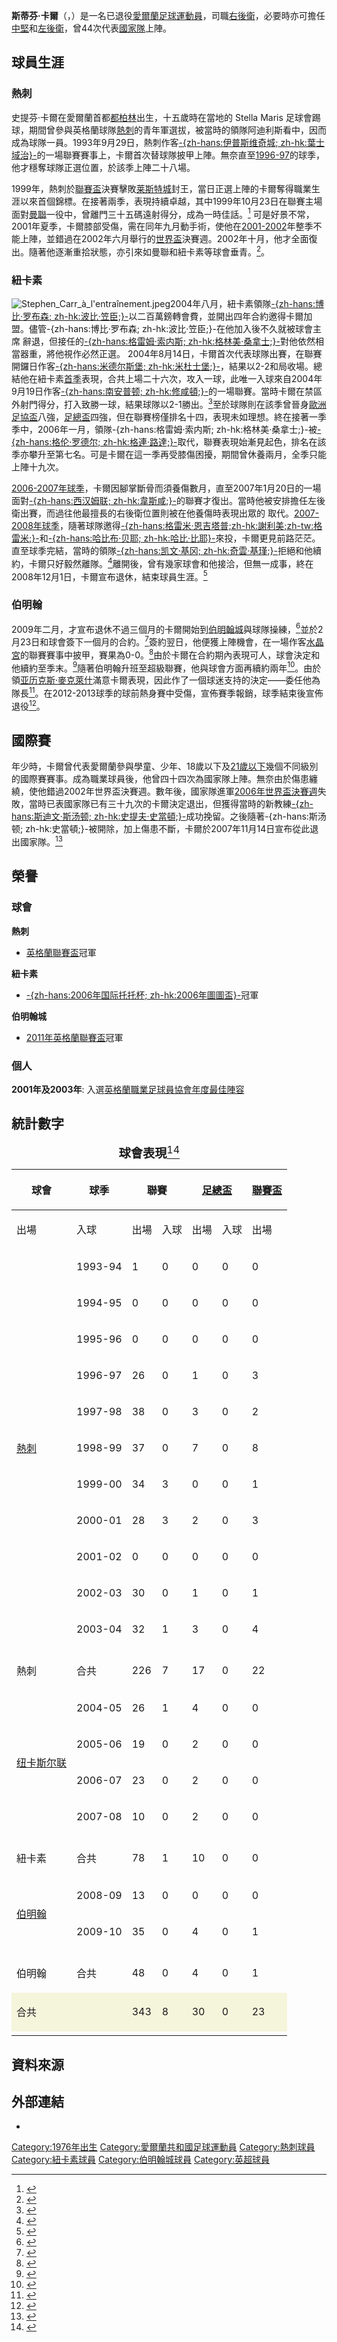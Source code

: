 {{noteTA
|G1=英超
|G2=足球
|G3=FAcup
|T=zh-hans:斯蒂芬·卡尔; zh-hk:史提芬·卡爾;
|1=zh-hans:斯蒂芬; zh-hk:史提芬
}}
{{Infobox football biography 2
|          playername = 斯蒂芬·卡爾<br>''Stephen Carr''
|               image = [[File:Stephen_Carr_Arsenal_vs_Birmingham_2010-11.jpg|200px]]
|            fullname = Stephen Carr
|         dateofbirth = {{birth date and age|1976|8|29}}
|         cityofbirth = [[都柏林|都柏林]]
|      countryofbirth = [[愛爾蘭|愛爾蘭]]
|              height = {{height|m=1.75}}
|         currentclub = 
|          clubnumber = 
|            position = 後衛
|          youthyears = <br />1991-1993
|          youthclubs = Stella Maris<br />[[托特納姆熱刺足球俱樂部|熱刺]]
|              years1 = 1993−2004
|              clubs1 = [[托特納姆熱刺足球俱樂部|熱刺]]
|               caps1 = 226
|              goals1 = 7
|              years2 = 2004−2008
|              clubs2 = [[纽卡斯尔联足球俱乐部|纽卡斯尔联]]
|               caps2 = 78
|              goals2 = 1
|              years3 = 2009−2013
|              clubs3 = [[伯明翰足球會|伯明翰城]]
|               caps3 = 106
|              goals3 = 0
|           totalcaps = 410
|          totalgoals = 8
|      nationalyears1 = 1999−2007
|       nationalteam1 = [[愛爾蘭足球代表隊|愛爾蘭]]
|       nationalcaps1 = 44
|      nationalgoals1 = 0
|            pcupdate = 2012年5月11日
|            ntupdate = 2011年8月8日 (一) 07:17 (UTC)
}}

'''斯蒂芬·卡爾'''（{{lang-en|'''Stephen Carr'''}}，{{bd|1976年|8月29日|catidx=Carr, Stephen}}）是一名已退役[[愛爾蘭|愛爾蘭]][[足球|足球]][[運動員|運動員]]，司職[[右後衛|右後衛]]，必要時亦可擔任[[中堅|中堅]]和[[左後衛|左後衛]]，曾44次代表[[愛爾蘭足球代表隊|國家隊]]上陣。

==球員生涯==

===熱刺===
史提芬·卡爾在愛爾蘭首都[[都柏林|都柏林]]出生，十五歲時在當地的 Stella Maris 足球會踢球，期間曾參與英格蘭球隊[[熱刺|熱刺]]的青年軍選拔，被當時的領隊阿迪利斯看中，因而成為球隊一員。1993年9月29日，熱刺作客[[伊普斯维奇城足球俱乐部|-{zh-hans:伊普斯维奇城; zh-hk:葉士域治}-]]的一場聯賽賽事上，卡爾首次替球隊披甲上陣。無奈直至[[1996年至1997年英格蘭超級聯賽|1996-97]]的球季，他才穩奪球隊正選位置，於該季上陣二十八場。

1999年，熱刺於[[英格蘭聯賽盃|聯賽盃]]決賽擊敗[[莱斯特城足球俱乐部|莱斯特城]]封王，當日正選上陣的卡爾奪得職業生涯以來首個錦標。在接著兩季，表現持續卓越，其中1999年10月23日在聯賽主場面對[[曼徹斯特聯足球俱樂部|曼聯]]一役中，曾離門三十五碼遠射得分，成為一時佳話。<ref>{{cite web|url=http://www.youtube.com/watch?v=EETeuHw71ZE|title=Stephen Carr V Man Utd|publisher=youtube.com|date=October 23, 1999|accessdate=2010-03-12|archive-date=2016-10-17|archive-url=https://web.archive.org/web/20161017032911/https://www.youtube.com/watch?v=EETeuHw71ZE|dead-url=no}}</ref> 可是好景不常，2001年夏季，卡爾膝部受傷，需在同年九月動手術，使他在[[2001年至2002年英格蘭超級聯賽|2001-2002]]年整季不能上陣，並錯過在2002年六月舉行的[[2002年世界盃足球賽|世界盃]]決賽週。2002年十月，他才全面復出。隨著他逐漸重拾狀態，亦引來如曼聯和紐卡素等球會垂青。<ref>{{cite web|url=http://soccernet.espn.go.com/players/profile?id=127950&cc=4716|title=Stephen Carr Profile|publisher=soccernet.com|accessdate=2010-03-12|archive-date=2010-04-03|archive-url=https://web.archive.org/web/20100403073633/http://soccernet.espn.go.com/players/profile?id=127950&cc=4716|dead-url=no}}</ref>。

===紐卡素===
[[File:Stephen_Carr_à_l'entraînement.jpeg|thumb]]2004年八月，紐卡素領隊[[博比·罗布森|-{zh-hans:博比·罗布森; zh-hk:波比·笠臣;}-]]以二百萬鎊轉會費，並開出四年合約邀得卡爾加盟。儘管-{zh-hans:博比·罗布森; zh-hk:波比·笠臣;}-在他加入後不久就被球會主席 {{tsl|en|Freddy Shepherd|}} 辭退，但接任的[[格雷姆·索内斯|-{zh-hans:格雷姆·索内斯; zh-hk:格林美·桑拿士;}-]]對他依然相當器重，將他視作必然正選。  2004年8月14日，卡爾首次代表球隊出賽，在聯賽開鑼日作客[[米德尔斯堡足球俱乐部|-{zh-hans:米德尔斯堡; zh-hk:米杜士堡;}-]]，結果以2-2和局收場。總結他在紐卡素[[2004年至2005年英格蘭超級聯賽|首季]]表現，合共上場二十六次，攻入一球，此唯一入球來自2004年9月19日作客[[南安普顿足球俱乐部|-{zh-hans:南安普顿; zh-hk:修咸頓;}-]]的一場聯賽。當時卡爾在禁區外射門得分，打入致勝一球，結果球隊以2-1勝出。<ref>{{cite web |url=http://news.bbc.co.uk/sport1/hi/football/eng_prem/3647092.stm|title=Southampton 1-2 Newcastle|publisher=[[BBC|BBC]] |date=19 September 2004}}</ref>至於球隊則在該季曾晉身[[歐洲足協盃|歐洲足協盃]]八強，[[足總盃|足總盃]]四強，但在聯賽榜僅排名十四，表現未如理想。終在接著一季季中，2006年一月，領隊-{zh-hans:格雷姆·索内斯; zh-hk:格林美·桑拿士;}-被[[格伦·罗德尔|-{zh-hans:格伦·罗德尔; zh-hk:格連·路達;}-]]取代，聯賽表現始漸見起色，排名在該季亦攀升至第七名。可是卡爾在這一季再受膝傷困擾，期間曾休養兩月，全季只能上陣十九次。

[[2006年至2007年英格蘭超級聯賽|2006-2007年球季]]，卡爾因腳掌斷骨而須養傷數月，直至2007年1月20日的一場面對[[西汉姆联足球俱乐部|-{zh-hans:西汉姆联; zh-hk:韋斯咸;}-]]的聯賽才復出。當時他被安排擔任左後衛出賽，而過往他最擅長的右後衛位置則被在他養傷時表現出眾的 {{tsl|es|Nolberto Solano|}} 取代。[[2007年至2008年英格蘭超級聯賽|2007-2008年球季]]，隨著球隊邀得[[格雷米·恩吉塔普|-{zh-hans:格雷米·恩吉塔普;zh-hk:謝利美;zh-tw:格雷米;}-]]和[[哈比·比耶|-{zh-hans:哈比布·贝耶; zh-hk:哈比·比耶}-]]來投，卡爾更見前路茫茫。直至球季完結，當時的領隊[[凯文·基冈|-{zh-hans:凯文·基冈; zh-hk:奇雲·基瑾;}-]]拒絕和他續約，卡爾只好毅然離隊。<ref>{{cite news|date=2008-05-06|url=http://www.skysports.com/story/0,19528,11095_3528782,00.html|title=Trio to Leave Newcastle|publisher=Sky Sports|accessdate=2010-03-12|archive-date=2009-02-17|archive-url=https://web.archive.org/web/20090217123953/http://www.skysports.com/story/0,19528,11095_3528782,00.html|dead-url=no}}</ref>離開後，曾有幾家球會和他接洽，但無一成事，終在2008年12月1日，卡爾宣布退休，結束球員生涯。<ref>{{cite news|date=2008-12-01|url=http://www.skysports.com/story/0,19528,11678_4576272,00.html|title=Carr calls it quits|publisher=Sky Sports|accessdate=2010-03-12|archive-date=2009-02-17|archive-url=https://web.archive.org/web/20090217123958/http://www.skysports.com/story/0,19528,11678_4576272,00.html|dead-url=no}}</ref>

===伯明翰===
2009年二月，才宣布退休不過三個月的卡爾開始到[[伯明翰城足球俱樂部|伯明翰城]]與球隊操練，<ref>{{cite news|date=2009-02-13|url=http://www.birminghammail.net/birmingham-sport/birmingham-city-fc/2009/02/13/birmingham-city-stephen-carr-ready-to-come-out-of-retirement-for-birmingham-city-97319-22921570/|title=Birmingham City: Stephen Carr ready to come out of retirement for Birmingham City|work={{tsl|en|Birmingham Mail|}}|accessdate=2010-03-12|archive-date=2009-02-17|archive-url=https://web.archive.org/web/20090217123713/http://www.birminghammail.net/birmingham-sport/birmingham-city-fc/2009/02/13/birmingham-city-stephen-carr-ready-to-come-out-of-retirement-for-birmingham-city-97319-22921570/|dead-url=no}}</ref>並於2月23日和球會簽下一個月的合約。<ref>{{cite web |url=http://www.blues.premiumtv.co.uk/page/News/NewsDetail/0,,10412~1567100,00.html |title=Carr Gears Up For Blues |publisher=Birmingham City F.C |date=2009-02-23 |deadurl=yes |archiveurl=https://web.archive.org/web/20090226124937/http://www.blues.premiumtv.co.uk/page/News/NewsDetail/0,,10412~1567100,00.html |archivedate=2009-02-26 }}</ref>簽約翌日，他便獲上陣機會，在一場作客[[水晶宫足球俱乐部|水晶宮]]的聯賽賽事中披甲，賽果為0-0。<ref>{{cite news|date=2009-02-25|url=http://www.birminghammail.net/birmingham-sport/birmingham-city-fc/birmingham-city-fc-news/2009/02/25/crystal-palace-0-birmingham-0-colin-tattum-s-big-match-verdict-97319-23006962/|title=Crystal Palace 0, Birmingham 0: Colin Tattum's big match verdict|work=Birmingham Mail|accessdate=2010-03-12|archive-date=2012-03-13|archive-url=https://web.archive.org/web/20120313145752/http://www.birminghammail.net/birmingham-sport/birmingham-city-fc/birmingham-city-fc-news/2009/02/25/crystal-palace-0-birmingham-0-colin-tattum-s-big-match-verdict-97319-23006962/|dead-url=no}}</ref>由於卡爾在合約期內表現可人，球會決定和他續約至季末。<ref>{{cite web|date=2009-03-20|url=http://www.bcfc.com/page/News/NewsDetail/0,,10412~1597254,00.html|title=Blues In New Carr Deal|publisher=Birmingham City F.C.|deadurl=yes|archiveurl=https://web.archive.org/web/20090322033319/http://www.bcfc.com/page/News/NewsDetail/0,,10412~1597254,00.html|archivedate=2009年3月22日|df=}}</ref>隨著伯明翰升班至超級聯賽，他與球會方面再續約兩年<ref>{{cite news|date=2009-05-15|url=http://news.bbc.co.uk/sport1/hi/football/teams/b/birmingham_city/8052550.stm|title=Carr secures Birmingham contract|publisher=[[BBC體育|BBC Sport]]|accessdate=2010-03-12|archive-date=2009-05-19|archive-url=https://web.archive.org/web/20090519001601/http://news.bbc.co.uk/sport1/hi/football/teams/b/birmingham_city/8052550.stm|dead-url=no}}</ref>。由於領[[亚历克斯·麥克萊什|亚历克斯·麥克萊什]]滿意卡爾表現，因此作了一個球迷支持的決定——委任他為隊長<ref>{{cite web|url=http://www.guardian.co.uk/football/2010/jan/09/stephen-carr-birmingham-city-interview|title=Absence makes heart grow fonder for Birmingham's Stephen Carr|publisher=guardian.co.uk|date=January 9, 2010|accessdate=2010-03-12|archive-date=2010-01-12|archive-url=https://web.archive.org/web/20100112070145/http://www.guardian.co.uk/football/2010/jan/09/stephen-carr-birmingham-city-interview|dead-url=no}}</ref>。在2012-2013球季的球前熱身賽中受傷，宣佈賽季報銷，球季結束後宣佈退役<ref>{{cite news |language=en |url=http://www.bbc.co.uk/sport/0/football/22396805 |title=Stephen Carr: Birmingham defender announces retirement |publisher=''[[BBC_Sport|BBC Sport]]'' |date=2013-05-03 |accessdate=2013-09-18 |archive-date=2013-07-24 |archive-url=https://web.archive.org/web/20130724101639/http://www.bbc.co.uk/sport/0/football/22396805 |dead-url=no }}</ref>。

==國際賽==
年少時，卡爾曾代表愛爾蘭參與學童、少年、18歲以下及[[愛爾蘭21歲以下國家足球隊|21歲以下]]幾個不同級別的國際賽賽事。成為職業球員後，他曾四十四次為國家隊上陣。無奈由於傷患纏繞，使他錯過2002年世界盃決賽週。數年後，國家隊進軍[[2006年世界盃足球賽|2006年世界盃決賽週]]失敗，當時已表國家隊已有三十九次的卡爾決定退出，但獲得當時的新教練[[史蒂夫·史當頓|-{zh-hans:斯迪文·斯汤顿; zh-hk:史提夫·史當頓;}-]]成功挽留。之後隨著-{zh-hans:斯汤顿; zh-hk:史當頓;}-被開除，加上傷患不斷，卡爾於2007年11月14日宣布從此退出國家隊。<ref>{{Cite web |url=http://www.rte.ie/sport/soccer/2007/1114/carrs.html |title=RTÉ Sport: Carr calls time on International career |accessdate=2010-03-12 |archive-date=2010-08-31 |archive-url=https://web.archive.org/web/20100831142549/http://www.rte.ie/sport/soccer/2007/1114/carrs.html |dead-url=no }}</ref>

==榮譽==
===球會===
'''熱刺'''
*{{tsl|en|1999 Football League Cup Final||1999年}}[[英格蘭聯賽盃|英格蘭聯賽盃]]冠軍

'''紐卡素'''
*[[2006年国际托托杯|-{zh-hans:2006年国际托托杯; zh-hk:2006年圖圖盃}-]]冠軍

'''伯明翰城'''
*[[2011年英格蘭聯賽盃決賽|2011年英格蘭聯賽盃]]冠軍

===個人===
'''2001年及2003年''': 入選[[PFA年度最佳陣容|英格蘭職業足球員協會年度最佳陣容]]

== 統計數字 ==

{|border=1 align=center cellpadding=4 cellspacing=2 style="background: ivory; font-size: 95%; border: 1px #aaaaaa solid; border-collapse: collapse; clear:center" 
|+ '''<big> 球會表現'''<ref>{{cite news |url=http://www.soccerbase.com/players_details.sd?playerid=1320 |title=Stephen Carr Career Stats |publisher=Soccerbase |date=2010-05-10 |access-date=2010-03-12 |archive-url=https://web.archive.org/web/20100401152205/http://www.soccerbase.com/players_details.sd?playerid=1320 |archive-date=2010-04-01 |dead-url=yes }}</ref></big>
|-
!rowspan="2"|球會
!rowspan="2"|球季
!colspan="2"|聯賽
!colspan="2"|[[英格蘭足總盃|足總盃]]
!colspan="2"|[[英格蘭聯賽盃|聯賽盃]]
!colspan="2"|歐洲賽
!colspan="2"|合共
|-
!出場
!入球
!出場
!入球
!出場
!入球
!出場
!入球
!出場
!入球
|-
|rowspan="11" valign=top|[[托特納姆熱刺足球俱樂部|熱刺]]
|1993-94
|1||0||0||0||0||0||0||0||1||0
|-
|1994-95
|0||0||0||0||0||0||0||0||0||0
|-
|1995-96
|0||0||0||0||0||0||0||0||0||0
|-
|1996-97
|26||0||1||0||3||0||0||0||30||0
|-
|1997-98
|38||0||3||0||2||0||0||0||43||0
|-
|1998-99
|37||0||7||0||8||1||0||0||52||1
|-
|1999-00
|34||3||0||0||1||0||4||0||39||3
|-
|2000-01
|28||3||2||0||3||0||0||0||33||3
|-
|2001-02
|0||0||0||0||0||0||0||0||0||0
|-
|2002-03
|30||0||1||0||1||0||0||0||32||0
|-
|2003-04
|32||1||3||0||4||0||0||0||39||1
|-
|- style="background:lemonchiffon"
! 熱刺 !! 合共 !!226!!7!!17!!0!!22!!1!!4!!0!!269!!8
|-
|rowspan="4" valign=top|[[纽卡斯尔联足球俱乐部|纽卡斯尔联]]
|2004-05
|26||1||4||0||0||0||11||0||41||1
|-
|2005-06
|19||0||2||0||0||0||3||0||24||0
|-
|2006-07
|23||0||2||0||0||0||3||0||28||0
|-
|2007-08
|10||0||2||0||0||0||0||0||12||0
|-
|- style="background:lemonchiffon"
! 紐卡素  !! 合共 !!78!!1!!10!!0!!0!!0!!17!!0!!105!!1
|-
|rowspan="2" valign=top|[[伯明翰城足球俱樂部|伯明翰]]
|2008-09
|13||0||0||0||0||0||0||0||13||0
|-
|2009-10
|35||0||4||0||1||0||0||0||30||0
|-
|- style="background:lemonchiffon"
! 伯明翰 !! 合共 !!48!!0!!4!!0!!1!!0!!0!!0!!53!!0
|-
! align=left style="background:beige"|合共
! align=left style="background:beige"|
! align=left style="background:beige"| 343
! align=left style="background:beige"| 8
! align=left style="background:beige"| 30
! align=left style="background:beige"| 0
! align=left style="background:beige"| 23
! align=left style="background:beige"| 1
! align=left style="background:beige"| 21
! align=left style="background:beige"| 0
! align=left style="background:beige"| 417
! align=left style="background:beige"| 9
|-
|}

==資料來源==
<references/>

==外部連結==
*{{soccerbase|id=1320|name=史提芬·卡爾}}

{{2000/01年英超PFA年度最佳陣容}}
{{2002/03年英超PFA年度最佳陣容}}

{{DEFAULTSORT:Carr, Stephen}}
[[Category:1976年出生|Category:1976年出生]]
[[Category:愛爾蘭共和國足球運動員|Category:愛爾蘭共和國足球運動員]]
[[Category:熱刺球員|Category:熱刺球員]]
[[Category:紐卡素球員|Category:紐卡素球員]]
[[Category:伯明翰城球員|Category:伯明翰城球員]]
[[Category:英超球員|Category:英超球員]]